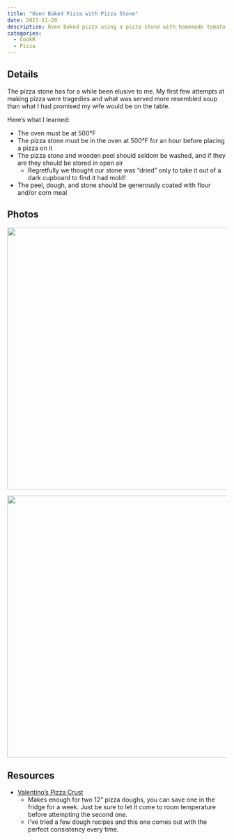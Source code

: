 ```yaml
---
title: "Oven Baked Pizza with Pizza Stone"
date: 2021-11-20
description: Oven baked pizza using a pizza stone with homemade tomato sauce, mozzarella, and prosciutto.
categories:
  - CookR
  - Pizza
---
```


## Details

The pizza stone has for a while been elusive to me. My first few attempts at making pizza were tragedies and what was served more resembled soup than what I had promised my wife would be on the table.

Here's what I learned:

-   The oven must be at 500°F
-   The pizza stone must be in the oven at 500°F for an hour before placing a pizza on it
-   The pizza stone and wooden peel should seldom be washed, and if they are they should be stored in open air
    -   Regretfully we thought our stone was "dried" only to take it out of a dark cupboard to find it had mold!
-   The peel, dough, and stone should be generously coated with flour and/or corn meal

## Photos

![](images/pizza1.png){fig-align="center" width="600"}

![](images/pizza2.png){fig-align="center" width="600"}

## Resources

-   [Valentino's Pizza Crust](https://www.allrecipes.com/recipe/6814/valentinos-pizza-crust/)
    -   Makes enough for two 12" pizza doughs, you can save one in the fridge for a week. Just be sure to let it come to room temperature before attempting the second one.
    -   I've tried a few dough recipes and this one comes out with the perfect consistency every time.
